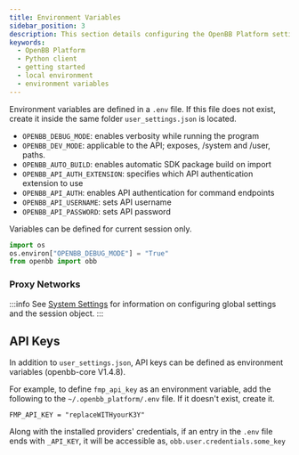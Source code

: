 ```yaml
---
title: Environment Variables
sidebar_position: 3
description: This section details configuring the OpenBB Platform settings and environment variables.
keywords:
  - OpenBB Platform
  - Python client
  - getting started
  - local environment
  - environment variables
---
```



<HeadTitle title="Environment Variables - ODP Python | OpenBB Docs" />

Environment variables are defined in a `.env` file. If this file does not exist, create it inside the same folder `user_settings.json` is located.

- `OPENBB_DEBUG_MODE`: enables verbosity while running the program
- `OPENBB_DEV_MODE`: applicable to the API; exposes, /system and /user, paths.
- `OPENBB_AUTO_BUILD`: enables automatic SDK package build on import
- `OPENBB_API_AUTH_EXTENSION`: specifies which API authentication extension to use
- `OPENBB_API_AUTH`: enables API authentication for command endpoints
- `OPENBB_API_USERNAME`: sets API username
- `OPENBB_API_PASSWORD`: sets API password

Variables can be defined for current session only.

```python
import os
os.environ["OPENBB_DEBUG_MODE"] = "True"
from openbb import obb
```

### Proxy Networks

:::info
See [System Settings](/platform/settings/system_settings#http) for information on configuring global settings and the session object.
:::

## API Keys

In addition to `user_settings.json`, API keys can be defined as environment variables (openbb-core V1.4.8).

For example, to define `fmp_api_key` as an environment variable, add the following to the `~/.openbb_platform/.env` file.
If it doesn't exist, create it.

```env
FMP_API_KEY = "replaceWITHyourK3Y"
```

Along with the installed providers' credentials, if an entry in the `.env` file ends with `_API_KEY`, it will be accessible as, `obb.user.credentials.some_key`
